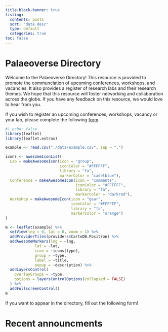 ```yaml
---
title-block-banner: true
listing:
  contents: posts
  sort: "date desc"
  type: default
  categories: true
toc: false
---
```


# Palaeoverse Directory {.center-h1}

::: justify
Welcome to the Palaeoverse Directory! This resource is provided to promote the communciation of upcoming conferences, workshops, and vacancies. It also provides a register of research labs and their research themes. We hope that this resource will foster networking and collaboration across the globe. If you have any feedback on this resource, we would love to hear from you.

If you wish to register an upcoming conferences, workshops, vacancy or your lab, please complete the following [form](./form/index.qmd).
:::

```r
#| echo: false
library(leaflet)
library(leaflet.extras)

example <- read.csv("./data/example.csv", sep = ",")

icons <- awesomeIconList(
  Lab = makeAwesomeIcon(icon = "group",
                        iconColor = "#FFFFFF",
                        library = "fa",
                        markerColor = "cadetblue"),
  Conference = makeAwesomeIcon(icon = "comments", 
                               iconColor = "#FFFFFF",
                               library = "fa",
                               markerColor = "darkred"),
  Workshop = makeAwesomeIcon(icon = "gear",
                             iconColor = "#FFFFFF",
                             library = "fa",
                             markerColor = "orange")
)

m <- leaflet(example) %>% 
  setView(lng = 0, lat = 0, zoom = 1) %>% 
  addProviderTiles(providers$CartoDB.Positron) %>%
  addAwesomeMarkers(lng = ~lng,
             lat = ~lat,
             icon = ~icons[type],
             group = ~type,
             label = ~title,
             popup = ~description) %>%
  addLayersControl(
    overlayGroups = ~type,
    options = layersControlOptions(collapsed = FALSE)
  ) %>%
  addFullscreenControl()
m
```
If you want to appear in the directory, fill out the following form!




# Recent announcments {.center-h1}
